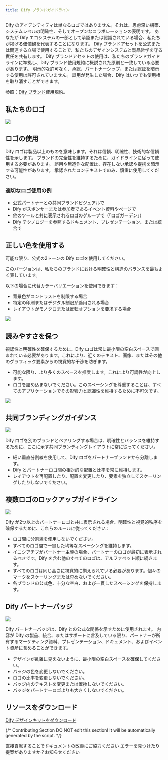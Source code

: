 ```yaml
---
title: Dify ブランドガイドライン
---
```


Dify のアイデンティティは単なるロゴではありません。それは、思慮深い構築、システムレベルの明確性、そしてオープンなコラボレーションの表明です。
あなたが Dify エコシステムの一部として承認または認識されている場合、私たちが掲げる価値観を代表することになります。
Dify ブランドアセットを公式または関連する立場で使用することで、私たちのデザインシステムと製品哲学を守る責任を共有します。
Dify ブランドアセットの使用は、私たちのブランドガイドラインに準拠し、Dify ブランド使用規約に概説された原則と一致している必要があります。
明示的な許可なく、承認、パートナーシップ、または認証を暗示する使用は許可されていません。
誤用が発生した場合、Dify はいつでも使用権を取り消すことができます。

参照：[Dify ブランド使用規約](/ja-jp/resources/about-dify/dify-brand-usage-terms)。

## 私たちのロゴ

![](https://assets-docs.dify.ai/2025/05/8fdc43456b4eaa80a97144f572734d15.png)

## ロゴの使用

Dify ロゴは製品以上のものを意味します。それは信頼、明確性、技術的な信頼性を示します。
ブランドの完全性を維持するために、ガイドラインに従って使用する必要があります。
誤用や無造作な配置は、存在しない承認や提携を暗示する可能性があります。
承認されたコンテキストでのみ、慎重に使用してください。

### 適切なロゴ使用の例

- 公式パートナーとの共同ブランドビジュアルで
- Dify がスポンサーまたは参加者であるイベント資料やページで
- 他のツールと共に表示されるロゴのグループで（「ロゴガーデン」）
- Dify テクノロジーを参照するドキュメント、プレゼンテーション、または統合で

## 正しい色を使用する

可能な限り、公式の2トーンの Dify ロゴを使用してください。

このバージョンは、私たちのブランドにおける明確性と構造のバランスを最もよく表しています。

以下の場合に代替カラーバリエーションを使用できます：

- 背景色がコントラストを制限する場合
- 特定の印刷またはデジタル制限が適用される場合
- レイアウトがモノクロまたは反転オプションを要求する場合

![](https://assets-docs.dify.ai/2025/05/099d7f811983533566c3269dd7e3ccd2.png)

## 読みやすさを保つ

視認性と明確性を確保するために、Dify ロゴは常に最小限の空白スペースで囲まれている必要があります。これにより、近くのテキスト、画像、またはその他のグラフィック要素からの視覚的な干渉を防ぎます。
- 可能な限り、より多くのスペースを推奨します。これにより可読性が向上します。
- ロゴを詰め込まないでください。このスペーシングを尊重することは、すべてのアプリケーションでその影響力と認識性を維持するために不可欠です。

![](https://assets-docs.dify.ai/2025/05/e001f6009c7a64c97f7174c7efc7c061.png)

## 共同ブランディングガイダンス

![](https://assets-docs.dify.ai/2025/05/68800461c5b609f960446236d9022105.png)

Dify ロゴを別のブランドとペアリングする場合は、明確性とバランスを維持するために、ここに示す共同ブランディングレイアウトに常に従ってください。
- 細い垂直分割線を使用して、Dify ロゴをパートナーブランドから分離します。
- Dify とパートナーロゴ間の相対的な配置と比率を常に維持します。
- レイアウトを再配置したり、配置を変更したり、要素を独立してスケーリングしたりしないでください。
 
## 複数ロゴのロックアップガイドライン

![](https://assets-docs.dify.ai/2025/05/234b116641e2590d656f5318ad2f02cc.png)

Dify が2つ以上のパートナーロゴと共に表示される場合、明確性と視覚的秩序を確保するために、これらのルールに従ってください：

- ロゴ間に分割線を使用しないでください。
- すべてのロゴ間で一貫した均等なスペーシングを維持します。
- イニシアチブがパートナー主導の場合、パートナーのロゴが最初に表示されるべきです。Dify を含む他のすべてのロゴは、アルファベット順に続きます。
- すべてのロゴは同じ高さに視覚的に揃えられている必要があります。個々のマークをスケーリングまたは歪めないでください。
- 各ブランドの公式色、十分な空白、および一貫したスペーシングを保持します。

## Dify パートナーバッジ

![](https://assets-docs.dify.ai/2025/05/3429fc70b342164bf145825fb47cc1fd.png)

Dify パートナーバッジは、Dify との公式な関係を示すために使用されます。
内容が Dify の製品、統合、またはサポートに言及している限り、パートナーが所有するマーケティング資料、プレゼンテーション、ドキュメント、およびイベント資産に含めることができます。
- デザインが乱雑に見えないように、最小限の空白スペースを確保してください。
- バッジの色を変更しないでください。
- ロゴの比率を変更しないでください。
- バッジ内のテキストを変更または置換しないでください。
- バッジをパートナーロゴよりも大きくしないでください。

## リソースをダウンロード

[Dify デザインキットをダウンロード](https://assets-docs.dify.ai/2025/05/5f547d3718bf32067849d9a83d9c92cf.zip)

{/*
Contributing Section
DO NOT edit this section!
It will be automatically generated by the script.
*/}

<CardGroup cols="2">
    <Card
        title="このページを編集する"
        icon="pen-to-square"
        href="https://github.com/langgenius/dify-docs-mintlify/edit/main/ja-jp/resources/about-dify/dify-brand-guidelines.mdx"
    >
        直接貢献することでドキュメントの改善にご協力ください
    </Card>
    <Card
        title="問題を報告する"
        icon="github"
        href="https://github.com/langgenius/dify-docs-mintlify/issues/new?title=ドキュメントの問題%3A%20brand-guideli&body=%23%23%20問題の説明%0A%3C%21--%20発見した問題について簡単に説明してください%20--%3E%0A%0A%23%23%20ページリンク%0Ahttps%3A%2F%2Fgithub.com%2Flanggenius%2Fdify-docs-mintlify%2Fblob%2Fmain%2Fja-jp/resources/about-dify%2Fdify-brand-guidelines.mdx%0A%0A%23%23%20提案される変更%0A%3C%21--%20特定の変更案がある場合は、ここで説明してください%20--%3E%0A%0A%3C%21--%20ドキュメントの品質向上にご協力いただきありがとうございます！%20--%3E"
    >
        エラーを見つけたり提案がありますか？お知らせください
    </Card>
</CardGroup>
